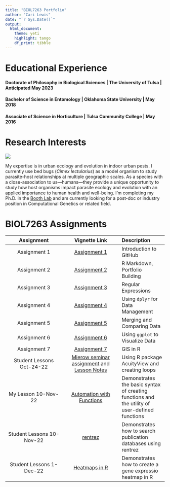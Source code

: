 ```yaml
---
title: "BIOL7263 Portfolio"
author: "Cari Lewis"
date: "`r Sys.Date()`"
output: 
  html_document:
    theme: yeti
    highlight: tango
    df_print: tibble
---
```

# **Educational Experience**

#### Doctorate of Philosophy in Biological Sciences | The University of Tulsa | Anticipated May 2023
#### Bachelor of Science in Entomology | Oklahoma State University | May 2018
#### Associate of Science in Horticulture | Tulsa Community College | May 2016

# **Research Interests**  
![](Assignments/ASP1-F1_Bed_Bug.jpg)
  
My expertise is in urban ecology and evolution in indoor urban pests. I currently use bed bugs (*Cimex lectularius*) as a model organism to study parasite-host relationships at multiple geographic scales. As a species with a close-association to us---humans---they provide a unique opportunity to study how host organisms impact parasite ecology and evolution with an applied importance to human health and well-being. I'm completing my Ph.D. in the [Booth Lab](https://www.booth-lab.org) and am currently looking for a post-doc or industry position in Computational Genetics or related field.

# **BIOL7263 Assignments**

| Assignment | Vignette Link | Description |  
| :---: | :---: | :---  
| Assignment 1 | [Assignment 1](Assignments/Assignment1.html) | Introduction to GitHub  
| Assignment 2 | [Assignment 2](index.html) | R Markdown, Portfolio Building  
| Assignment 3 | [Assignment 3](Assignments/Assignment3.html) | Regular Expressions  
| Assignment 4 | [Assignment 4](Assignments/Assignment4.html) | Using `dplyr` for Data Management  
| Assignment 5 | [Assignment 5](Assignments/Assignment5.html) | Merging and Comparing Data  
| Assignment 6 | [Assignment 6](Assignments/Assignment6.html) | Using `ggplot` to Visualize Data  
| Assignment 7 | [Assignment 7](Assignments/Assignment7.html) | GIS in R 
| Student Lessons Oct-24-22 | [Mierow seminar assignment](Assignments/AcuityView_in_R.html) and [Lesson Notes](Lesson1_Loops_AcuityView_27-Oct-22.R) | Using R package AcuityView and creating loops 
| My Lesson 10-Nov-22 | [Automation with Functions](Assignments/Functions_R.html) | Demonstrates the basic syntax of creating functions and the utility of user-defined functions 
| Student Lessons 10-Nov-22 | [rentrez](Assignments/rentrez_in_R.html) | Demonstrates how to search publication databases using rentrez 
| Student Lessons 1-Dec-22 | [Heatmaps in R](Assignments/Heatmap_in_R.html) | Demonstrates how to create a gene expressio heatmap in R



